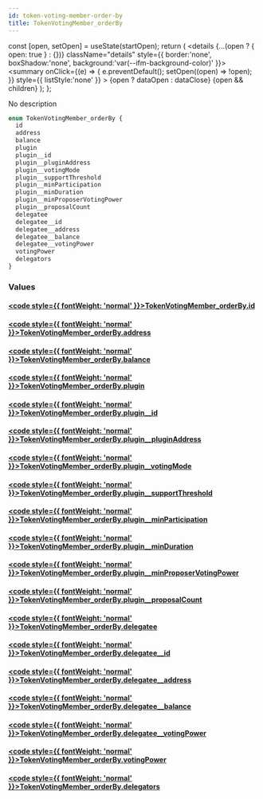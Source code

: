 ```yaml
---
id: token-voting-member-order-by
title: TokenVotingMember_orderBy
---
```









  const [open, setOpen] = useState(startOpen);
  return (
    <details {...(open ? { open: true } : {})} className="details" style={{ border:'none', boxShadow:'none', background:'var(--ifm-background-color)' }}>
      <summary
        onClick={(e) => {
          e.preventDefault();
          setOpen((open) => !open);
        }}
        style={{ listStyle:'none' }}
      >
      {open ? dataOpen : dataClose}
      </summary>
      {open && children}
    </details>
  );
};








No description


```graphql
enum TokenVotingMember_orderBy {
  id
  address
  balance
  plugin
  plugin__id
  plugin__pluginAddress
  plugin__votingMode
  plugin__supportThreshold
  plugin__minParticipation
  plugin__minDuration
  plugin__minProposerVotingPower
  plugin__proposalCount
  delegatee
  delegatee__id
  delegatee__address
  delegatee__balance
  delegatee__votingPower
  votingPower
  delegators
}
```




### Values

#### [<code style={{ fontWeight: 'normal' }}>TokenVotingMember_orderBy.<b>id</b></code>](#)  
> 
> 
> 
> 

#### [<code style={{ fontWeight: 'normal' }}>TokenVotingMember_orderBy.<b>address</b></code>](#)  
> 
> 
> 
> 

#### [<code style={{ fontWeight: 'normal' }}>TokenVotingMember_orderBy.<b>balance</b></code>](#)  
> 
> 
> 
> 

#### [<code style={{ fontWeight: 'normal' }}>TokenVotingMember_orderBy.<b>plugin</b></code>](#)  
> 
> 
> 
> 

#### [<code style={{ fontWeight: 'normal' }}>TokenVotingMember_orderBy.<b>plugin__id</b></code>](#)  
> 
> 
> 
> 

#### [<code style={{ fontWeight: 'normal' }}>TokenVotingMember_orderBy.<b>plugin__pluginAddress</b></code>](#)  
> 
> 
> 
> 

#### [<code style={{ fontWeight: 'normal' }}>TokenVotingMember_orderBy.<b>plugin__votingMode</b></code>](#)  
> 
> 
> 
> 

#### [<code style={{ fontWeight: 'normal' }}>TokenVotingMember_orderBy.<b>plugin__supportThreshold</b></code>](#)  
> 
> 
> 
> 

#### [<code style={{ fontWeight: 'normal' }}>TokenVotingMember_orderBy.<b>plugin__minParticipation</b></code>](#)  
> 
> 
> 
> 

#### [<code style={{ fontWeight: 'normal' }}>TokenVotingMember_orderBy.<b>plugin__minDuration</b></code>](#)  
> 
> 
> 
> 

#### [<code style={{ fontWeight: 'normal' }}>TokenVotingMember_orderBy.<b>plugin__minProposerVotingPower</b></code>](#)  
> 
> 
> 
> 

#### [<code style={{ fontWeight: 'normal' }}>TokenVotingMember_orderBy.<b>plugin__proposalCount</b></code>](#)  
> 
> 
> 
> 

#### [<code style={{ fontWeight: 'normal' }}>TokenVotingMember_orderBy.<b>delegatee</b></code>](#)  
> 
> 
> 
> 

#### [<code style={{ fontWeight: 'normal' }}>TokenVotingMember_orderBy.<b>delegatee__id</b></code>](#)  
> 
> 
> 
> 

#### [<code style={{ fontWeight: 'normal' }}>TokenVotingMember_orderBy.<b>delegatee__address</b></code>](#)  
> 
> 
> 
> 

#### [<code style={{ fontWeight: 'normal' }}>TokenVotingMember_orderBy.<b>delegatee__balance</b></code>](#)  
> 
> 
> 
> 

#### [<code style={{ fontWeight: 'normal' }}>TokenVotingMember_orderBy.<b>delegatee__votingPower</b></code>](#)  
> 
> 
> 
> 

#### [<code style={{ fontWeight: 'normal' }}>TokenVotingMember_orderBy.<b>votingPower</b></code>](#)  
> 
> 
> 
> 

#### [<code style={{ fontWeight: 'normal' }}>TokenVotingMember_orderBy.<b>delegators</b></code>](#)  
> 
> 
> 
> 





